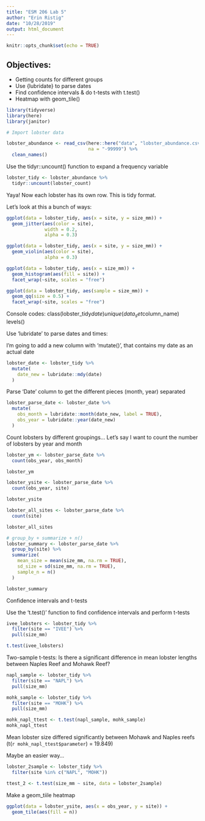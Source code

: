 ```yaml
---
title: "ESM 206 Lab 5"
author: "Erin Ristig"
date: "10/28/2019"
output: html_document
---
```


```r
knitr::opts_chunk$set(echo = TRUE)
```

## Objectives: 

- Getting counts for different groups
- Use {lubridate} to parse dates
- Find confidence intervals & do t-tests with t.test()
- Heatmap with geom_tile()

```r

library(tidyverse)
library(here)
library(janitor)

```

```r
# Import lobster data

lobster_abundance <- read_csv(here::here("data", "lobster_abundance.csv"),
                              na = "-99999") %>% 
  clean_names()

```

Use the tidyr::uncount() function to expand a frequency variable
```r

lobster_tidy <- lobster_abundance %>% 
  tidyr::uncount(lobster_count)

```

Yaya! Now each lobster has its own row. This is tidy format.

Let's look at this a bunch of ways:
```r

ggplot(data = lobster_tidy, aes(x = site, y = size_mm)) +
  geom_jitter(aes(color = site),
              width = 0.2,
              alpha = 0.3)

ggplot(data = lobster_tidy, aes(x = site, y = size_mm)) +
  geom_violin(aes(color = site),
              alpha = 0.3)

ggplot(data = lobster_tidy, aes(x = size_mm)) +
  geom_histogram(aes(fill = site)) +
  facet_wrap(~site, scales = "free")

ggplot(data = lobster_tidy, aes(sample = size_mm)) +
  geom_qq(size = 0.5) +
  facet_wrap(~site, scales = "free")

```
 Console codes:
 class(lobster_tidy$date)
 unique(data_set$column_name)
 levels()
 
 
Use 'lubridate' to parse dates and times: 

I'm going to add a new column with 'mutate()', that contains my date as an actual date

```r
lobster_date <- lobster_tidy %>% 
  mutate(
    date_new = lubridate::mdy(date)
  )
```

Parse 'Date' column to get the different pieces (month, year) separated

```r
lobster_parse_date <- lobster_date %>% 
  mutate(
    obs_month = lubridate::month(date_new, label = TRUE),
    obs_year = lubridate::year(date_new)
  )

```

Count lobsters by different groupings...
Let's say I want to count the number of lobsters by year and month
```r
lobster_ym <- lobster_parse_date %>% 
  count(obs_year, obs_month)

lobster_ym

lobster_ysite <- lobster_parse_date %>% 
  count(obs_year, site)

lobster_ysite

lobster_all_sites <- lobster_parse_date %>% 
  count(site)

lobster_all_sites

# group_by + summarize + n()
lobster_summary <- lobster_parse_date %>% 
  group_by(site) %>% 
  summarize(
    mean_size = mean(size_mm, na.rm = TRUE),
    sd_size = sd(size_mm, na.rm = TRUE),
    sample_n = n()
  )

lobster_summary

```

Confidence intervals and t-tests

Use the 't.test()' function to find confidence intervals and perform t-tests

```r

ivee_lobsters <- lobster_tidy %>% 
  filter(site == "IVEE") %>% 
  pull(size_mm)

t.test(ivee_lobsters)

```

Two-sample t-tests:
Is there a significant difference in mean lobster lengths between Naples Reef and Mohawk Reef?
```r

napl_sample <- lobster_tidy %>% 
  filter(site == "NAPL") %>% 
  pull(size_mm)

mohk_sample <- lobster_tidy %>% 
  filter(site == "MOHK") %>% 
  pull(size_mm)

mohk_napl_ttest <- t.test(napl_sample, mohk_sample)
mohk_napl_ttest

```

Mean lobster size differed significantly between Mohawk and Naples reefs (t(`r mohk_napl_ttest$parameter`) = 19.849)

Maybe an easier way...
```r
lobster_2sample <- lobster_tidy %>% 
  filter(site %in% c("NAPL", "MOHK"))

ttest_2 <- t.test(size_mm ~ site, data = lobster_2sample)
```

Make a geom_tiile heatmap
```r
ggplot(data = lobster_ysite, aes(x = obs_year, y = site)) +
  geom_tile(aes(fill = n))
```



